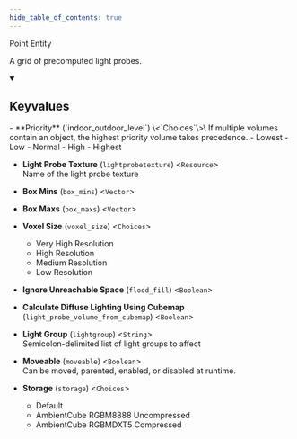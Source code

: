 ```yaml
---
hide_table_of_contents: true
---
```


<!---
!!!!!!
THIS PAGE IS AUTOGENERATED FROM GAME FGD DEFINITIONS!
DO NOT EDIT MANUALLY!
!!!!!!

In order to make edits, you can make an annotation file in /fgd_dump_overrides
-->


Point Entity

A grid of precomputed light probes.

<details open>
<summary><h2>Keyvalues</h2></summary>
- **Priority** (`indoor_outdoor_level`) \<`Choices`\>\
If multiple volumes contain an object, the highest priority volume takes precedence.
  - Lowest
  - Low
  - Normal
  - High
  - Highest


- **Light Probe Texture** (`lightprobetexture`) \<`Resource`\>\
Name of the light probe texture

- **Box Mins** (`box_mins`) \<`Vector`\>

- **Box Maxs** (`box_maxs`) \<`Vector`\>

- **Voxel Size** (`voxel_size`) \<`Choices`\>
  - Very High Resolution
  - High Resolution
  - Medium Resolution
  - Low Resolution


- **Ignore Unreachable Space** (`flood_fill`) \<`Boolean`\>

- **Calculate Diffuse Lighting Using Cubemap** (`light_probe_volume_from_cubemap`) \<`Boolean`\>

- **Light Group** (`lightgroup`) \<`String`\>\
Semicolon-delimited list of light groups to affect

- **Moveable** (`moveable`) \<`Boolean`\>\
Can be moved, parented, enabled, or disabled at runtime.

- **Storage** (`storage`) \<`Choices`\>
  - Default
  - AmbientCube RGBM8888 Uncompressed
  - AmbientCube RGBMDXT5 Compressed



 </details>

